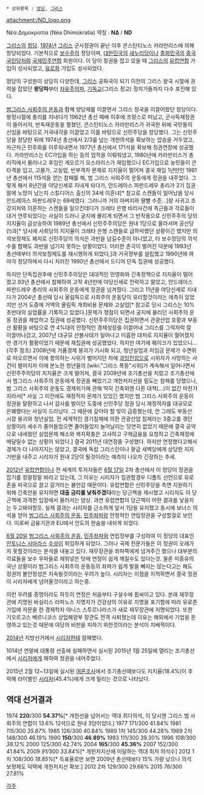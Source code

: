  * 상위항목 : [[정당]], [[그리스]]

attachment:/ND_logo.png

Νέα Δημοκρατία (Néa Dhimokratía)
약칭 : '''ΝΔ''' / '''ND''' 

[[그리스]]의 [[정당]]. [[1974년]] [[그리스]] 군사정권이 끝난 이후 콘스탄티노스 카라만리스에 의해 창당되었다. 기본적으로 [[보수주의]] 정당이며, [[대한민국]]의 [[새누리당]]이나 [[중화민국]]의 [[중국 국민당]]처럼 [[국제민주연합]] 회원이다. 이 당이 정권을 잡고 있을 때 [[그리스]]의 [[유럽연합]] 가입이 성사되었고, [[유로]]화 가입도 성사되었다. 

정당의 구성원이 상당히 다양한데, [[그리스]] 공화국이 되기 이전의 그리스 왕국 시절에 권력을 잡았던 '''왕당파'''부터 [[자유주의]]파, [[기독교]](그리스 정교) 정치가들까지 다수 포진해 있다.

[[범그리스 사회주의 운동]]과 함께 양당제를 이끌면서 그리스 정국을 이끌어왔던 정당이다. 왕정시절에 총리를 지내다가 1962년 총선 패배 이후에 프랑스로 떠났고, 군사독재정권이 들어서자, 반독재운동을 펼쳤던, 콘스탄티노스 카라만리스가 귀국한 뒤에  국민들의 신임을 바탕으로 거국내각을 이끌었고 이를 바탕으로 신민주당을 창당했다. 그는 신민주당을 창당한 뒤에  1974년 총선에서 2/3를 넘는 개헌의석을 확보하는 압승을 거두었고, 차근차근 민주화를 이루워내면서 1977년 총선에서 171석을 확보해 정권연장에 성공했다. 카라만리스는 EC가입을 하는 등의 업적을 이뤄워냈고, 1980년에 카라만리스가 총리직에서 물러나고 후임인 게오르기 오스라리스가 재임했으나 EC가입으로 농민들이 큰 타격을 입고, 고물가, 고실업, 빈부격차 문제로 지지율이 떨어져 결국 재임 1년만인 1981년 총선에서 115석을 얻는 참패를 해, 범 그리스 사회주의 운동에게 정권을 내주었다. 그렇게 해서 8년간을 야당신세로 지내게 되다가, 안드레아스 파판드레우 총리가 2기 집권 말에 노망이 났는지 스튜디어스 출신의 34세 이혼녀[* 참고로 스캔들이 일어났을 당시 안드레아스 파판드레우는 69세였다. 그러니까 거의 아버지와 딸뻘 수준...]랑 사귀고 조강지처와 이혼하는 스캔들을 일으킨데다가 크레타 은행 비리사건에 측근들과 각료들이 대거 연루되었다는 사실이 드러나 궁지에 몰리게 되면서 그 반작용으로 신민주주의 당의 지지율이 급상승하여 1989년 총선에서 신민주주의당은 원내 1당으로 올라서며 공산당(!)과[* 당시에 사회당의 지지율이 크레타 은행 스캔들로 급하락했던 상황이긴 했지만 의석보정제도 폐지로 신민주당의 의석은 과반을 넘길수준이 아니었고, 타 보수정당의 의석수를 합해도 과반을 넘기지 못하는 상황이었다. 이러한 촌극이 벌어진 덕분에 1993년 총선때부터 의석보정제도를 재시행하게 되었다,]과 거국정부를 설립했고 1990년에 여야각 정당하에서 다시 치러진 1990년 총선에서 드디어 단독 집권에 성공했다. 

하지만 단독집권후에 신민주주의당은 대대적인 민영화와 긴축정책으로 지지율이 떨어졌고 93년 총선에서 참패하여 고작 4년만에 야당신세로 전락하고 말았고, 안드레아스 파판드레우 총리의 사회주의 운동에게 정권을 넘겨줬다. 그리고 11년을 야당신세로 지내다가 2004년 총선때 당시 올림픽으로 사회주의 운동당이 유리할것이라는 에측이 있었지만 선거 도중에 거액의 올림픽 개최비용 문제와 고실업[* 참고로 당시 그리스는 10% 초반대의 실업률을 기록하고 있었다.]문제가 쟁점이 되면서 궁지에 물리던 사회주의 운동 정권을 제압하고 집권에 성공했다. 신민주주의당은 집권하면서 관광산업 호황과 부동산 활황을 바탕으로 연 4%대의 안정적인 경제성장을 이끌어내 그리스를 그럭저럭 잘 이끌어나갔고, 2007년 대규모 산불사태가 일어나고 미흡한 대처로 지지율이 떨어졌지만 경기가 활황이었기 때문에 재집권에 성공했었다. 하지만 여기에 훼이크가 있었으니...(각주 참조) 2008년에 거품경제 붕괴가 가시화 되고, 청년실업과 저임금 문제가 수면위로 떠오르면서 이에 항의하는 시위가 벌어지던 차에 [[과잉진압]]으로 시위자가 사망하는 사건이 벌어지자 이에 분노한 청년들의 [wiki:"그리스 폭동"시위]가 계속해서 일어나면서 신민주주의당의 지지율은 크게 떨어져, 결국 2009년에 조기총선을 치렀고 조기총선에서 범그리스 사회주의 운동에게 정권을 빼았기고 개헌저지선을 밑도는 참패를 당했으나, 범 그리스 사회주의 운동도 경제위기에 관해 딱히 긴축외엔 다른 대책(...)이 없긴 마찬가지라서[* 사실 그 이전에도 재정적자 문제가 있었긴 했지만 범 그리스 사회주의 운동이 정권을 탈환하고 나서 감사를 벌이던 도중에 신민주당 정권 당시 재정적자를 대규모로 은폐했다는 사실이 드러났다. 그 때문에 갚아야 할 빚이 급증했는데, 안 그래도 부동산 시장 붕괴와 청년실업, 전 세계적인 경기침체에 의한 관광산업 침체라는 3중고를 겪던 상황이라 세수가 줄어들었으면 줄어들었지 늘어날리는 당연히 없었기 때문에 결국 공약으로 내세웠던 실업문제 해소와 복지확충은 고사하고 구제금융을 요청하고 긴축재정에 매달릴수 없는 상황이 되었다.] 결국 2011년 대연정을 구성했다. 하지만 연정했다고해서 경제가 더 나아지지는 않았고, 결국에 독립 그리스인이나 황금 새벽당에게 상당한 지지기반을 내주고 시리자가 원내 2당이 될것이라는 예측이 나오자 긴장하는 추세.

[[2012년]] [[유럽연합]]이나 전 세계의 투자자들은 [[6월 17일]] 2차 총선에서 이 정당이 정권을 잡기를 정말정말 바라고 있는데, 그 이유는 시리자가 집권할경우 디폴트 선언으로 유로존을 파국으로 끌고 갈거라는 불안감 때문이다. 유럽연합은 신민주당을 측면 지원하기 위해 긴축안을 유지하면 '''대출 금리를 낯춰주겠다'''라는 당근책을 제시했고 시리자도 이 당근책에 과격한 입장에서 물러서는 양상. 과연 유럽연합의 당근책이 어떤 결과를 낳을지는 두고봐야할듯.  실제 결과는 시리자를 근소하게 앞서 1당을 유지했고 동시에 보너스 의석을 얻어 [[범그리스 사회주의 운동]], [[민주좌파]]랑 안정적인 연립정권을 구성할걸로 보인다. 이로써 금융기관과 EU에서 안도의 한숨을 내쉬게 되었다.

[[6월 20일]] [[범그리스 사회주의 운동]], [[민주좌파]]와 연립정부를 구성하여 이 정당의 대표인 [[안토니스 사마라스]] [[수상]]이 취임하게 되었다. 그러나 국제 전문가들은 이 정권이 오래가지 못할것이라는 분석을 내놓고 있다. 재무장관을 좌파쪽에게 넘겨주긴 했으나 대부분의 각료들을 보수 우파들로 채워넣은 탓에 연정이 쉽게 깨질수도 있다는것. 물론 미증유의 국난 상황이라 범그리스 사회주의 운동등의 좌파가 쉽게 발을 빼지는 않는다고는 해도 정권의 불안정성은 지속될것이라는 우려가 높다. 시리자는 이점을 지적하면서 결국 정권이 시리자에게 넘어올것이라고 하는중.

이런 우려를 증명이라도 하듯이 연정은 처음부터 구설수에 휩싸이고 있다. 본래 재무장관에 지명된 바실리스 라파노스 지명자가 건강상의 이유로 지명을 포기함에 따라 유로존 가입에 자문을 한 경제학자 야니스 스투르나라스가 새로 재무장관에 지명되었다. 또한 기오르고스 베르니코스 상업해양부 장관도 전격 사퇴했는데 이유는 해외에서 기업을 운영하고 있는것 때문에 야당의 비판을 피하기 위한것이라는 분석이 지배적이다.

[[2014년]] 지방선거에서 [[시리자]]한테 참패했다. 

1014년 연말에 대통령 선출에 실패하면서 실시된 2015년 1월 25일에 열리는 조기총선에서 [[시리자]]에게 패하여 정권을 내어주었다.

2015년 2월 12~13일에 실시된 [http://en.wikipedia.org/wiki/Next_Greek_legislative_election 여론조사]에서 조기총선때보다도 지지율(18.4%)이 추락해 라이벌인 [[시리자]](45.4%)에게 크게 밀리는 것으로 나타났다.

== 역대 선거결과 ==
1974 '''220'''/300 '''54.37%'''[* 개헌선을 넘어서는 역대 최다의석, 이 당시엔 그리스 범 사회주의 연합이 13.6% 12석으로 원내 3당이었다.]
1977 171/300 41.84%
1981 ''115''/300 ''35.87%''
1985 126/300 40.84%
1989 1차 145/300 44.28%
1989 2차 148/300 46.19%
1990 '''150'''/300 '''46.89%'''
1993 111/300 39.30%
1996 ''108''/300 ''38.12%''
2000 125/300 42.74%
2004 '''165'''/300 '''45.36%'''
2007 152/300 41.84%
2009 ''91''/300 ''33.84%''[* 개헌저지선에 미달하는 역대 최저 의석수]
2012 1차 108/300 ''18.85%''[* 득표율로만 보면 2009년 총선때보다 15% 가량 낮으나 의석 보정제도 덕택에 개헌저지선 확보.]
2012 2차 129/300 29.66%
2015 ''76''/300 27.81%

[[각주]]
